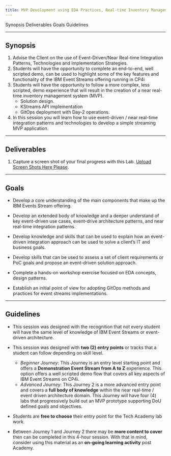 ```yaml
---
title: MVP Development using EDA Practices, Real-time Inventory Management
---
```


<AnchorLinks>
  <AnchorLink>Synopsis</AnchorLink>
  <AnchorLink>Deliverables</AnchorLink>
  <AnchorLink>Goals</AnchorLink>
  <AnchorLink>Guidelines</AnchorLink>
</AnchorLinks>

***

## Synopsis

  1. Advise the Client on the use of Event-Driven/Near Real-time Integration Patterns, Technologies and Implementation Strategies. 
  2. Students will have the opportunity to complete an end-to-end, well scripted demo, can be used to highlight some of the key features and functionality of the IBM Event Streams offering running in CP4i
  3. Students will have the opportunity to follow a more complex, less scripted, demo experience that will result in the creation of a near real-time inventory management system (MVP).
     - Solution design.
     - KStreams API implementation
     - GitOps deployment with Day-2 operations.
  4. In this session you will learn how to use event-driven / near real-time integration patterns and technologies to develop a simple streaming MVP application.

***

## Deliverables

  1. Capture a screen shot of your final progress with this Lab. <a href="https://ibm.ent.box.com/folder/164731027772?s=27nu5hrsiotjgefurj3v09oz7meo7hrd">Upload Screen Shots Here Please</a>.

***

## Goals

  - Develop a core understanding of the main components that make up the IBM Events Stream offering.

  - Develop an extended body of knowledge and a deeper understand of key event-driven use cases, event-drive architecture patterns, and near real-time integration patterns.

  - Develop knowledge and skills that can be used to explain how an event-driven integration approach can be used to solve a client’s IT and business goals.

  - Develop skills that can be used to assess a set of client requirements or PoC goals and propose an event-driven solution approach.

  - Complete a hands-on workshop exercise focused on EDA concepts, design patterns.

  - Establish an initial point of view for adopting GitOps methods and practices for event streams implementations.

***

## Guidelines

  - This session was designed with the recognition that not every student will have the same level of knowledge of IBM Event Streams or event-driven architecture.

  - This session was designed with **two (2) entry points** or tracks that a student can follow depending on skill level.
    - *Beginner Journey*:  This Journey is an entry level starting point and offers a **Demonstration Event Stream from A to Z** experience.  This option offers a well scripted demo flow that covers all key aspects of IBM Event Streams on CP4i.
    - *Advanced Journey*:  This Journey 2 is a more advanced entry point and covers a **full body of knowledge** within the near real-time / event driven architecture domain.  This Journey will have four (4) labs that progressively build out an MVP prototype supporting DoU defined goals and objectives.

  - Students are **free to choose** their entry point for the Tech Academy lab work.

  - Between Journey 1 and Journey 2 there may be **more content to cover** then can be completed in this 4-hour session.  With that in mind, consider using this material as an **on-going learning activity** post Academy.
